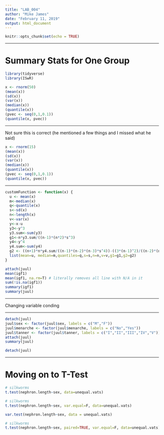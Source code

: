 ---
title: "LAB_004"
author: "Mike James"
date: "February 11, 2019"
output: html_document
---

```{r setup, include=FALSE}
knitr::opts_chunk$set(echo = TRUE)
```

***

# Summary Stats for One Group


```{r}
library(tidyverse)
library(ISwR)
```

```{r}
x <- rnorm(50)
(mean(x))
(sd(x))
(var(x))
(median(x))
(quantile(x))
(pvec <- seq(0,1,0.1))
(quantile(x, pvec))
```

***

Not sure this is correct (he mentioned a few things and I missed what he said)

```{r}
x <- rnorm(15)
(mean(x))
(sd(x))
(var(x))
(median(x))
(quantile(x))
(pvec <- seq(0,1,0.1))
(quantile(x, pvec))
```

***

```{r}
customFunction <- function(x) {
  u <- mean(x)
  m<-median(x)
  q<-quantile(x)
  s<-sd(x)
  n<-length(x)
  v<-var(x)
  y<-x-u
  y3<-y^3
  y3.sum<-sum(y3)
  g1<-n*y3.sum/((n-1)*(n*2)*s^3)
  y4<-y^4
  y4.sum<-sum(y4)
  g2 <- ((n+1)*n*y4.sum/((n-1)*(n-2)*(n-3)*s^4))-((3*(n-1)^2)/((n-2)*(n-3)))
  list(mean=u, median=m,quantiles=q,s=s,n=n,v=v,g1=g1,g2=g2)
}
```

```{r}
attach(juul)
mean(igf1)
mean(igf1, na.rm=T) # literally removes all line with N/A in it
sum(!is.na(igf1))
summary(igf1)
summary(juul)
```

***

Changing variable conding

***

```{r}
detach(juul)
juul$sex <- factor(juul$sex, labels = c("M","F"))
juul$menarche <- factor(juul$menarche, labels = c("No","Yes"))
juul$tanner <- factor(juul$tanner, labels = c("I","II","III","IV","V"))
attach(juul)
summary(juul)
```
```{r}
detach(juul)
```

***

# Moving on to T-Test

```{r}
# silkworms
t.test(nephron.length~sex, data=unequal.vats)
```

```{r}
# silkworms
t.test(nephron.length~sex, var.equal=F, data=unequal.vats)
```

```{r}
var.test(nephron.length~sex, data = unequal.vats)
```

```{r}
# silkworms
t.test(nephron.length~sex, paired=TRUE, var.equal=F, data=unequal.vats)
```